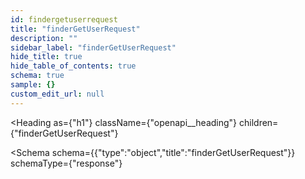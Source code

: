 ```yaml
---
id: findergetuserrequest
title: "finderGetUserRequest"
description: ""
sidebar_label: "finderGetUserRequest"
hide_title: true
hide_table_of_contents: true
schema: true
sample: {}
custom_edit_url: null
---
```



<Heading
  as={"h1"}
  className={"openapi__heading"}
  children={"finderGetUserRequest"}
>
</Heading>





<Schema
  schema={{"type":"object","title":"finderGetUserRequest"}}
  schemaType={"response"}
>
  
</Schema>
            